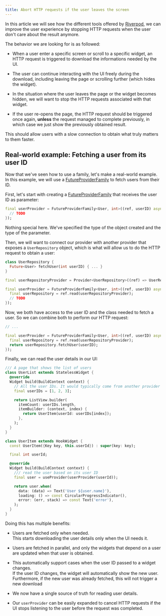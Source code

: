 ```yaml
---
title: Abort HTTP requests if the user leaves the screen
---
```


In this article we will see how the different tools offered by [Riverpod], we can
improve the user experience by stopping HTTP requests when the user don't care
about the result anymore.

The behavior we are looking for is as followed:

- When a user enter a specific screen or scroll to a specific widget, an HTTP
  request is triggered to download the informations needed by the UI.

- The user can continue interacting with the UI freely during the download,
  including leaving the page or scrolling further (which hides the widget).

- In the situation where the user leaves the page or the widget becomes hidden,
  we will want to stop the HTTP requests associated with that widget.

- If the user re-opens the page, the HTTP request should be triggered once again,
  **unless** the request managed to complete previously, in which case we just
  show the previously obtained result.

This should allow users with a slow connection to obtain what truly matters to
them faster.

## Real-world example: Fetching a user from its user ID

Now that we've seen how to use a family, let's make a real-world example.  
In this example, we will use a [FutureProviderFamily] to fetch users from their ID.

First, let's start with creating a [FutureProviderFamily] that receives the user ID
as parameter:

```dart
final userProvider = FutureProviderFamily<User, int>((ref, userID) async {
  // TODO
});
```

Nothing special here. We've specified the type of the object created and the type
of the parameter.

Then, we will want to connect our provider with another provider that exposes a
`UserRepository` object, which is what will allow us to do the HTTP request to obtain
a user:

```dart {8}
class UserRepository {
  Future<User> fetchUser(int userID) { ... }
}

final userRepositoryProvider = Provider<UserRepository>((ref) => UserRepository());

final userProvider = FutureProviderFamily<User, int>((ref, userID) async {
  final userRepository = ref.read(userRepositoryProvider);
  // TODO
});
```

Now, we both have access to the user ID and the class needed to fetch a user.
So we can combine both to perform our HTTP request:

```dart {5}
// ...

final userProvider = FutureProviderFamily<User, int>((ref, userID) async {
  final userRepository = ref.read(userRepositoryProvider);
  return userRepository.fetchUser(userID);
});
```

Finally, we can read the user details in our UI:

```dart {24}
/// A page that shows the list of users
class UserList extends StatelessWidget {
  @override
  Widget build(BuildContext context) {
    // All the user IDs. It would typically come from another provider
    final userIDs = [1, 2, 3];

    return ListView.builder(
      itemCount: userIDs.length,
      itemBuilder: (context, index) {
        return UserItem(userId: userIDs[index]);
      },
    );
  }
}

class UserItem extends HookWidget {
  const UserItem({Key key, this.userId}) : super(key: key);

  final int userId;

  @override
  Widget build(BuildContext context) {
    /// read the user based on its user ID
    final user = useProvider(userProvider(userId));

    return user.when(
      data: (data) => Text('User ${user.name}'),
      loading: () => const CircularProgressIndicator(),
      error: (err, stack) => const Text('error'),
    );
  }
}
```

Doing this has multiple benefits:

- Users are fetched only when needed.  
  This starts downloading the user details only when the UI needs it.

- Users are fetched in parallel, and only the widgets that depend on a user
  are updated when that user is obtained.

- This automatically support cases when the user ID passed to a widget changes.  
  If the user ID changes, the widget will automatically show the new user.
  Furthermore, if the new user was already fetched, this will not trigger a new download

- We now have a single source of truth for reading user details.

- Our `userProvider` can be easily expanded to cancel HTTP requests if the UI
  stops listening to the user before the request was completed.

[riverpod]: https://github.com/rrousselgit/river_pod
[futureproviderfamily]: https://pub.dev/documentation/riverpod/latest/riverpod/futureproviderfamily-class.html
[computed]: https://pub.dev/documentation/riverpod/latest/riverpod/Computed-class.html
